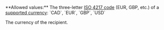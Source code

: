 <ParamField query="Currency" type="string" required>
**Allowed values:** The three-letter <a href="/api-reference/overview/data-formats" target="_blank">ISO 4217 code</a> (EUR, GBP, etc.) of a <a href="/guides/currencies" target="_blank">supported currency</a>: `CAD`, `EUR`, `GBP`, `USD`

The currency of the recipient.
</ParamField>